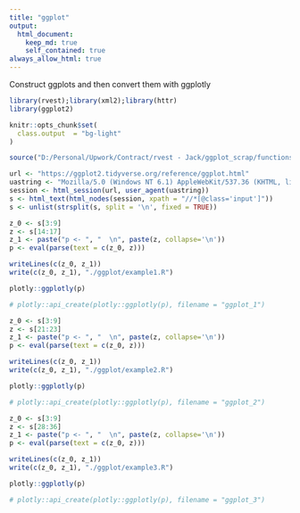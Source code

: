 ```yaml
---
title: "ggplot"
output: 
  html_document:
    keep_md: true
    self_contained: true
always_allow_html: true
---
```


Construct ggplots and then convert them with ggplotly

```r
library(rvest);library(xml2);library(httr)
library(ggplot2)

knitr::opts_chunk$set(
  class.output  = "bg-light"
)

source("D:/Personal/Upwork/Contract/rvest - Jack/ggplot_scrap/functions.R")
```

```r
url <- "https://ggplot2.tidyverse.org/reference/ggplot.html"
uastring <- "Mozilla/5.0 (Windows NT 6.1) AppleWebKit/537.36 (KHTML, like Gecko) Chrome/88.0.4324.190 Safari/537.36"
session <- html_session(url, user_agent(uastring))
s <- html_text(html_nodes(session, xpath = "//*[@class='input']"))
s <- unlist(strsplit(s, split = '\n', fixed = TRUE))
```

```r
z_0 <- s[3:9]
z <- s[14:17]
z_1 <- paste("p <- ", "  \n", paste(z, collapse='\n'))
p <- eval(parse(text = c(z_0, z)))
```

```r
writeLines(c(z_0, z_1))
write(c(z_0, z_1), "./ggplot/example1.R")
```

```r
plotly::ggplotly(p)
```

```r
# plotly::api_create(plotly::ggplotly(p), filename = "ggplot_1")
```

```r
z_0 <- s[3:9]
z <- s[21:23]
z_1 <- paste("p <- ", "  \n", paste(z, collapse='\n'))
p <- eval(parse(text = c(z_0, z)))
```

```r
writeLines(c(z_0, z_1))
write(c(z_0, z_1), "./ggplot/example2.R")
```

```r
plotly::ggplotly(p)
```

```r
# plotly::api_create(plotly::ggplotly(p), filename = "ggplot_2")
```

```r
z_0 <- s[3:9]
z <- s[28:36]
z_1 <- paste("p <- ", "  \n", paste(z, collapse='\n'))
p <- eval(parse(text = c(z_0, z)))
```

```r
writeLines(c(z_0, z_1))
write(c(z_0, z_1), "./ggplot/example3.R")
```

```r
plotly::ggplotly(p)
```

```r
# plotly::api_create(plotly::ggplotly(p), filename = "ggplot_3")
```
